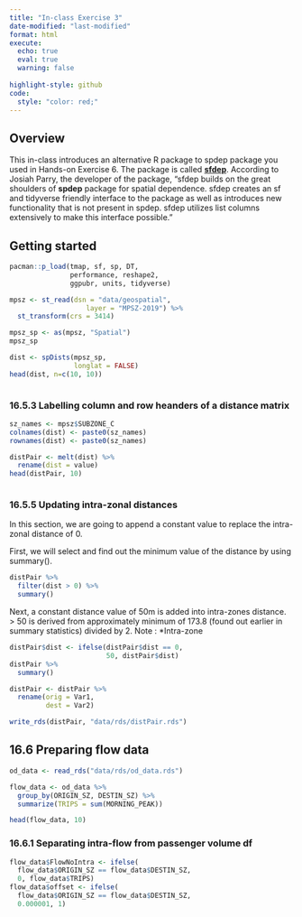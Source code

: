 ```yaml
---
title: "In-class Exercise 3"
date-modified: "last-modified"
format: html
execute: 
  echo: true
  eval: true
  warning: false
  
highlight-style: github
code:
  style: "color: red;"
---
```


## Overview

This in-class introduces an alternative R package to spdep package you used in Hands-on Exercise 6. The package is called [**sfdep**](https://sfdep.josiahparry.com/index.html). According to Josiah Parry, the developer of the package, "sfdep builds on the great shoulders of **spdep** package for spatial dependence. sfdep creates an sf and tidyverse friendly interface to the package as well as introduces new functionality that is not present in spdep. sfdep utilizes list columns extensively to make this interface possible."

## Getting started

```r
pacman::p_load(tmap, sf, sp, DT,
               performance, reshape2,
               ggpubr, units, tidyverse)
```



```r
mpsz <- st_read(dsn = "data/geospatial",
                   layer = "MPSZ-2019") %>%
  st_transform(crs = 3414)

mpsz_sp <- as(mpsz, "Spatial")
mpsz_sp
```

```r
dist <- spDists(mpsz_sp, 
                longlat = FALSE)
head(dist, n=c(10, 10))



```


### 16.5.3 Labelling column and row heanders of a distance matrix
```r
sz_names <- mpsz$SUBZONE_C
colnames(dist) <- paste0(sz_names)
rownames(dist) <- paste0(sz_names)


```




```r
distPair <- melt(dist) %>%
  rename(dist = value)
head(distPair, 10)



```


### 16.5.5 Updating intra-zonal distances
In this section, we are going to append a constant value to replace the intra-zonal distance of 0.

First, we will select and find out the minimum value of the distance by using summary().

```r
distPair %>%
  filter(dist > 0) %>%
  summary()
```


Next, a constant distance value of 50m is added into intra-zones distance.
> 50 is derived from approximately minimum of 173.8 (found out earlier in summary statistics) divided by 2. Note : *Intra-zone

```r
distPair$dist <- ifelse(distPair$dist == 0,
                        50, distPair$dist)
distPair %>%
  summary()
```



```r
distPair <- distPair %>%
  rename(orig = Var1,
         dest = Var2)

write_rds(distPair, "data/rds/distPair.rds") 
```



## 16.6 Preparing flow data

```r
od_data <- read_rds("data/rds/od_data.rds")

flow_data <- od_data %>%
  group_by(ORIGIN_SZ, DESTIN_SZ) %>% 
  summarize(TRIPS = sum(MORNING_PEAK)) 

head(flow_data, 10)
```

### 16.6.1 Separating intra-flow from passenger volume df

```r
flow_data$FlowNoIntra <- ifelse(
  flow_data$ORIGIN_SZ == flow_data$DESTIN_SZ, 
  0, flow_data$TRIPS)
flow_data$offset <- ifelse(
  flow_data$ORIGIN_SZ == flow_data$DESTIN_SZ, 
  0.000001, 1)
```





